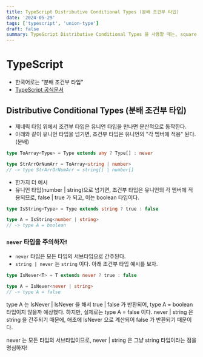 ```yaml
---
title: TypeScript Distributive Conditional Types (분배 조건부 타입)
date: '2024-05-29'
tags: ['typescript', 'union-type']
draft: false
summary: TypeScript Distributive Conditional Types 을 사용할 때는, square brackets 을 사용하는게 좋다. never 타입은 모든 타입의 서브타입으로 간주되므로, never | string 은 string 과 동일하게 취급된다.
---
```


# TypeScript

- 한국어로는 "분배 조건부 타입"
- [TypeScript 공식문서](https://www.typescriptlang.org/docs/handbook/2/conditional-types.html#distributive-conditional-types)

## Distributive Conditional Types (분배 조건부 타입)

- 제네릭 타입 위에서 조건부 타입은 유니언 타입을 만나면 분산적으로 동작한다.
- 아래와 같이 유니언 타입을 넘기면, 조건부 타입은 유니언의 "각 멤버에 적용" 된다. (분배)

```typescript
type ToArray<Type> = Type extends any ? Type[] : never

type StrArrOrNumArr = ToArray<string | number>
// -> type StrArrOrNumArr = string[] | number[]
```

- 한가지 더 예시
- 유니언 타입(number | string)으로 넘기면, 조건부 타입은 유니언의 각 멤버에 적용되므로, false | true 가 되고, 이는 boolean 타입이다.

```typescript
type IsString<Type> = Type extends string ? true : false

type A = IsString<number | string>
// -> type A = boolean
```

### `never` 타입을 주의하자!

- `never` 타입은 모든 타입의 서브타입으로 간주된다.
- `string | never` 는 `string` 이다. 아래 조건부 타입 예시를 보자.

```typescript
type IsNever<T> = T extends never ? true : false

type A = IsNever<never | string>
// -> type A = false
```

type A 는 IsNever<never> | IsNever<string> 을 해서 true | false 가 반환되어, type A = boolean 타입이지 않을까 예상했다.
하지만, 실제로는 type A = false 이다.
never | string 은 string 을 간주되기 때문에, 애초에 IsNever<string> 으로 계산되어 false 가 반환되기 때문이다.

never 는 모든 타입의 서브타입이므로, never | string 은 그냥 string 타입이라는 점을 명심하자!
